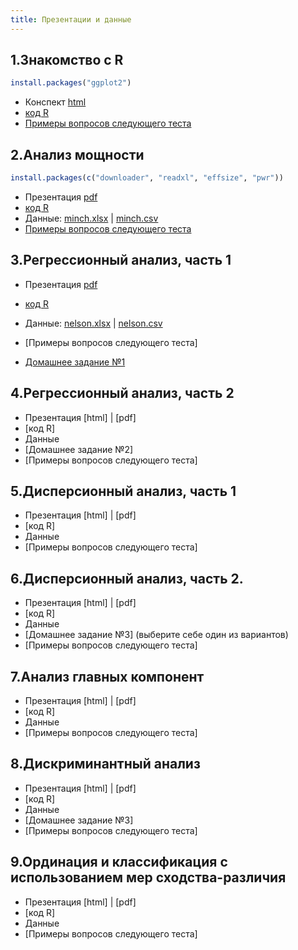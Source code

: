 ```yaml
---
title: Презентации и данные
---
```


## 1.Знакомство с R 

```r
install.packages("ggplot2")
```

- Конспект [html](01_intro_to_r.html)
- [код R](01_intro_to_r.R)
- [Примеры вопросов следующего теста](test_handouts/01-int-handout-test1.pdf)


## 2.Анализ мощности

```r
install.packages(c("downloader", "readxl", "effsize", "pwr"))
```

- Презентация [pdf](02_power.pdf)
- [код R](02_code_power.R)
- Данные: [minch.xlsx](data/minch.xlsx) | [minch.csv](data/minch.csv)
- [Примеры вопросов следующего теста](test_handouts/02-power-handout-test1.pdf)

## 3.Регрессионный анализ, часть 1


- Презентация [pdf](03_regression1.pdf)
- [код R](03_code_regression1.pdf)
- Данные: [nelson.xlsx](data/nelson.xlsx) | [nelson.csv](data/nelson.csv)
- [Примеры вопросов следующего теста]

- [Домашнее задание №1](hw/hw1_lin-regr-cheddar-assump.zip)

## 4.Регрессионный анализ, часть 2

- Презентация [html] | [pdf]
- [код R]
- Данные
- [Домашнее задание №2]
- [Примеры вопросов следующего теста]

## 5.Дисперсионный анализ, часть 1 

- Презентация [html] | [pdf]
- [код R]
- Данные
- [Примеры вопросов следующего теста]

## 6.Дисперсионный анализ, часть 2.

- Презентация [html] | [pdf]
- [код R]
- Данные
- [Домашнее задание №3] (выберите себе один из вариантов)
- [Примеры вопросов следующего теста]

## 7.Анализ главных компонент

- Презентация [html] | [pdf]
- [код R]
- Данные
- [Примеры вопросов следующего теста]

## 8.Дискриминантный анализ 

- Презентация [html] | [pdf]
- [код R]
- Данные
- [Домашнее задание №3]
- [Примеры вопросов следующего теста]

## 9.Ординация и классификация с использованием мер сходства-различия

- Презентация [html] | [pdf]
- [код R]
- Данные
- [Примеры вопросов следующего теста]
